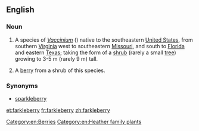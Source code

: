 ==English==

===Noun===
{{wikipedia}}
{{en-noun|~|farkleberries}}
# {{label|en|uncountable}} A species of ''[[Vaccinium]]'' ({{taxlink|Vaccinium arboreum|species|noshow=1}}) native to the southeastern [[United States]], from southern [[Virginia]] west to southeastern [[Missouri]], and south to [[Florida]] and eastern [[Texas]]; taking the form of a [[shrub]] (rarely a small [[tree]]) growing to 3-5 m (rarely 9 m) tall.
# {{label|en|countable}} A [[berry]] from a shrub of this species.

===Synonyms===
* [[sparkleberry]]

[[Category:en:Berries]]
[[Category:en:Heather family plants]]

[[et:farkleberry]]
[[fr:farkleberry]]
[[zh:farkleberry]]